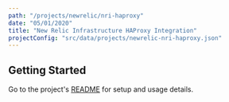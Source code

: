 ```yaml
---
path: "/projects/newrelic/nri-haproxy"
date: "05/01/2020"
title: "New Relic Infrastructure HAProxy Integration"
projectConfig: "src/data/projects/newrelic-nri-haproxy.json"
---
```


## Getting Started

Go to the project's [README](https://github.com/newrelic/nri-haproxy#readme) for setup and usage details.





